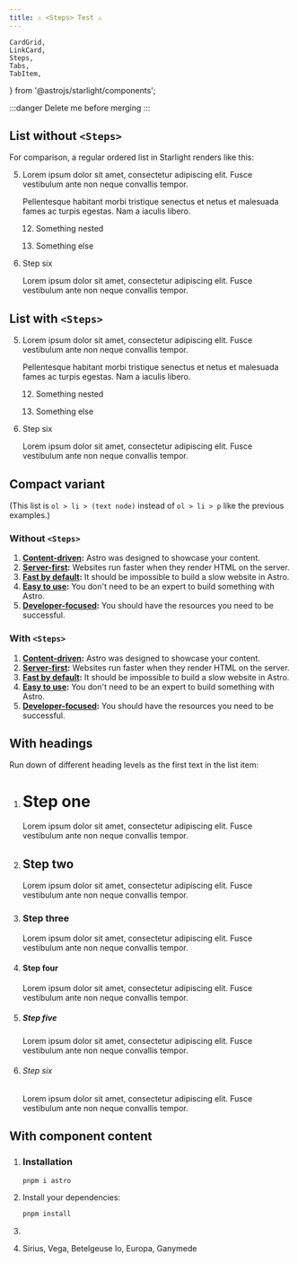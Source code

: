 ```yaml
---
title: ⚠️ <Steps> Test ⚠️
---
```


	CardGrid,
	LinkCard,
	Steps,
	Tabs,
	TabItem,
} from '@astrojs/starlight/components';

:::danger
Delete me before merging
:::

## List without `<Steps>`

For comparison, a regular ordered list in Starlight renders like this:

5. Lorem ipsum dolor sit amet, consectetur adipiscing elit. Fusce vestibulum ante non neque convallis tempor.

   Pellentesque habitant morbi tristique senectus et netus et malesuada fames ac turpis egestas. Nam a iaculis libero.

   12. Something nested

   13. Something else

6. Step six

   Lorem ipsum dolor sit amet, consectetur adipiscing elit. Fusce vestibulum ante non neque convallis tempor.

## List with `<Steps>`

<Steps>

5. Lorem ipsum dolor sit amet, consectetur adipiscing elit. Fusce vestibulum ante non neque convallis tempor.

   Pellentesque habitant morbi tristique senectus et netus et malesuada fames ac turpis egestas. Nam a iaculis libero.

   <Steps>

   12. Something nested

   13. Something else

   </Steps>

6. Step six

   Lorem ipsum dolor sit amet, consectetur adipiscing elit. Fusce vestibulum ante non neque convallis tempor.

</Steps>

## Compact variant

(This list is `ol > li > (text node)` instead of `ol > li > p` like the previous examples.)

### Without `<Steps>`

1. **[Content-driven](#content-driven):** Astro was designed to showcase your content.
2. **[Server-first](#server-first):** Websites run faster when they render HTML on the server.
3. **[Fast by default](#fast-by-default):** It should be impossible to build a slow website in Astro.
4. **[Easy to use](#easy-to-use):** You don't need to be an expert to build something with Astro.
5. **[Developer-focused](#developer-focused):** You should have the resources you need to be successful.

### With `<Steps>`

<Steps>

1. **[Content-driven](#content-driven):** Astro was designed to showcase your content.
2. **[Server-first](#server-first):** Websites run faster when they render HTML on the server.
3. **[Fast by default](#fast-by-default):** It should be impossible to build a slow website in Astro.
4. **[Easy to use](#easy-to-use):** You don't need to be an expert to build something with Astro.
5. **[Developer-focused](#developer-focused):** You should have the resources you need to be successful.

</Steps>

## With headings

Run down of different heading levels as the first text in the list item:

<Steps>

1. # Step one

   Lorem ipsum dolor sit amet, consectetur adipiscing elit. Fusce vestibulum ante non neque convallis tempor.

2. ## Step two

   Lorem ipsum dolor sit amet, consectetur adipiscing elit. Fusce vestibulum ante non neque convallis tempor.

3. ### Step three

   Lorem ipsum dolor sit amet, consectetur adipiscing elit. Fusce vestibulum ante non neque convallis tempor.

4. #### Step four

   Lorem ipsum dolor sit amet, consectetur adipiscing elit. Fusce vestibulum ante non neque convallis tempor.

5. ##### Step five

   Lorem ipsum dolor sit amet, consectetur adipiscing elit. Fusce vestibulum ante non neque convallis tempor.

6. ###### Step six

   Lorem ipsum dolor sit amet, consectetur adipiscing elit. Fusce vestibulum ante non neque convallis tempor.

</Steps>

## With component content

<Steps>

1. <CardGrid>

   ### Installation

   ```sh
   pnpm i astro
   ```

   </CardGrid>

2. <CardGrid>

   Install your dependencies:

   ```sh
   pnpm install
   ```

   </CardGrid>

3. <LinkCard
   	title="Customizing Starlight"
   	description="Learn how to make your Starlight site your own with custom styles, fonts, and more."
   	href="/guides/customization/"
   />

4. <Tabs>
   	<TabItem label="Stars">Sirius, Vega, Betelgeuse</TabItem>
   	<TabItem label="Moons">Io, Europa, Ganymede</TabItem>
   </Tabs>

</Steps>
